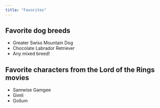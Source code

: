 ```yaml
---
title: "Favorites"
---
```


## Favorite dog breeds

- Greater Swiss Mountain Dog
- Chocolate Labrador Retriever
- Any mixed breed!

## Favorite characters from the Lord of the Rings movies

- Samwise Gamgee
- Gimli
- Gollum